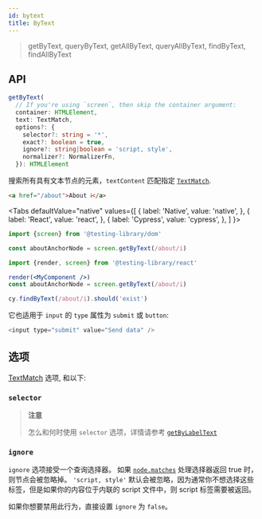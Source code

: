 ```yaml
---
id: bytext
title: ByText
---
```



> getByText, queryByText, getAllByText, queryAllByText, findByText,
> findAllByText

## API

```typescript
getByText(
  // If you're using `screen`, then skip the container argument:
  container: HTMLElement,
  text: TextMatch,
  options?: {
    selector?: string = '*',
    exact?: boolean = true,
    ignore?: string|boolean = 'script, style',
    normalizer?: NormalizerFn,
  }): HTMLElement
```

搜索所有具有文本节点的元素，`textContent` 匹配指定  [`TextMatch`](queries/about.mdx#textmatch).

```html
<a href="/about">About ℹ️</a>
```

<Tabs defaultValue="native" values={[ { label: 'Native', value: 'native', }, {
label: 'React', value: 'react', }, { label: 'Cypress', value: 'cypress', }, ] }>
<TabItem value="native">

```js
import {screen} from '@testing-library/dom'

const aboutAnchorNode = screen.getByText(/about/i)
```

  </TabItem>
  <TabItem value="react">

```jsx
import {render, screen} from '@testing-library/react'

render(<MyComponent />)
const aboutAnchorNode = screen.getByText(/about/i)
```

  </TabItem>
  <TabItem value="cypress">

```js
cy.findByText(/about/i).should('exist')
```

  </TabItem>
  </Tabs>

它也适用于 `input` 的 `type` 属性为 `submit` 或 `button`:

```js
<input type="submit" value="Send data" />
```

## 选项

[TextMatch](queries/about.mdx#textmatch) 选项, 和以下:

### `selector`

> **注意**
>
> 怎么和何时使用 `selector` 选项，详情请参考 [`getByLabelText`](queries/bylabeltext.mdx#selector)

### `ignore`

`ignore` 选项接受一个查询选择器。
如果 [`node.matches`](https://developer.mozilla.org/en-US/docs/Web/API/Element/matches)
处理选择器返回 true 时，则节点会被忽略掉。
`'script, style'` 默认会被忽略，因为通常你不想选择这些标签，但是如果你的内容位于内联的 script 文件中，则
script 标签需要被返回。

如果你想要禁用此行为，直接设置 `ignore` 为 `false`。